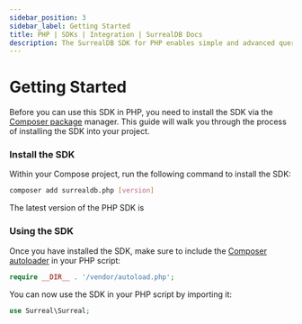 ```yaml
---
sidebar_position: 3
sidebar_label: Getting Started
title: PHP | SDKs | Integration | SurrealDB Docs
description: The SurrealDB SDK for PHP enables simple and advanced querying of a remote database.
---
```



# Getting Started

Before you can use this SDK in PHP, you need to install the SDK via the [Composer package](https://getcomposer.org/download/) manager.
This guide will walk you through the process of installing the SDK into your project.

### Install the SDK

Within your Compose project, run the following command to install the SDK:

```bash
composer add surrealdb.php [version]
```

<span>The latest version of the PHP SDK is <Version /></span>

### Using the SDK

Once you have installed the SDK, make sure to include the [Composer autoloader](https://getcomposer.org/doc/01-basic-usage.md#autoloading) in your PHP script:

```php
require __DIR__ . '/vendor/autoload.php';
```

You can now use the SDK in your PHP script by importing it:

```php
use Surreal\Surreal;
```
